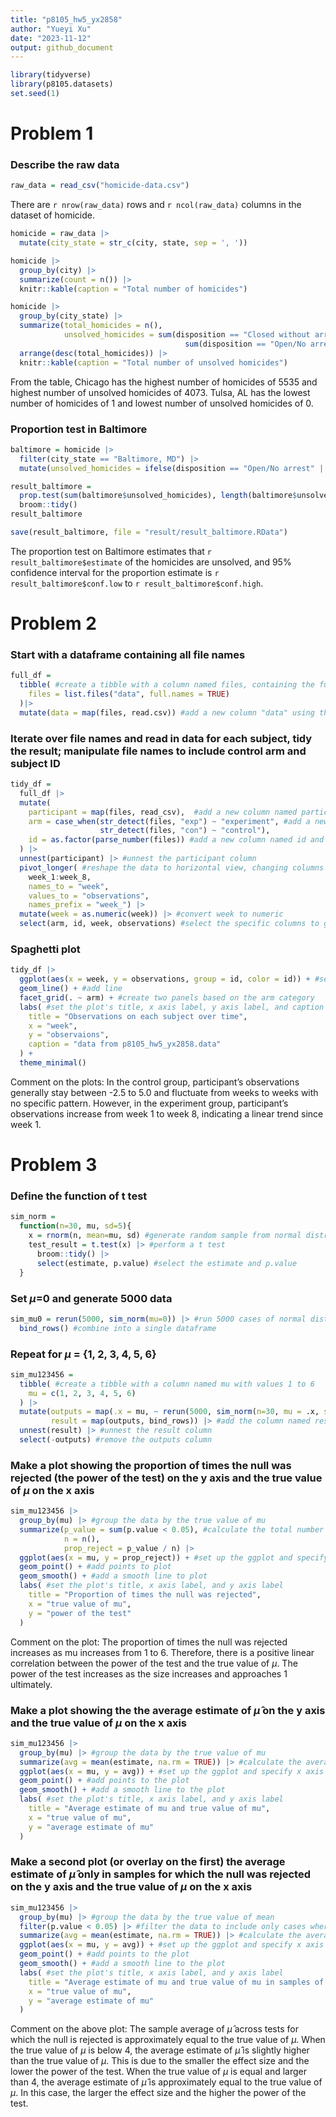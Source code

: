 ```yaml
---
title: "p8105_hw5_yx2858"
author: "Yueyi Xu"
date: "2023-11-12"
output: github_document
---
```


```r
library(tidyverse)
library(p8105.datasets)
set.seed(1)
```

# Problem 1

### Describe the raw data

```r
raw_data = read_csv("homicide-data.csv")
```

There are `r nrow(raw_data)` rows and `r ncol(raw_data)` columns in the dataset of homicide.

```r
homicide = raw_data |>
  mutate(city_state = str_c(city, state, sep = ', '))
```

```r
homicide |>
  group_by(city) |>
  summarize(count = n()) |>
  knitr::kable(caption = "Total number of homicides")
```

```r
homicide |>
  group_by(city_state) |>
  summarize(total_homicides = n(),
            unsolved_homicides = sum(disposition == "Closed without arrest") +
                                       sum(disposition == "Open/No arrest")) |>
  arrange(desc(total_homicides)) |>
  knitr::kable(caption = "Total number of unsolved homicides")
```

From the table, Chicago has the highest number of homicides of 5535 and highest number of unsolved homicides of 4073. Tulsa, AL has the lowest number of homicides of 1 and lowest number of unsolved homicides of 0.


### Proportion test in Baltimore

```r
baltimore = homicide |>
  filter(city_state == "Baltimore, MD") |>
  mutate(unsolved_homicides = ifelse(disposition == "Open/No arrest" | disposition == "Closed without arrest", 1, 0))
```

```r
result_baltimore = 
  prop.test(sum(baltimore$unsolved_homicides), length(baltimore$unsolved_homicides)) |>
  broom::tidy()
result_baltimore

save(result_baltimore, file = "result/result_baltimore.RData")
```

The proportion test on Baltimore estimates that `r result_baltimore$estimate` of the homicides are unsolved, and 95% confidence interval for the proportion estimate is `r result_baltimore$conf.low` to `r result_baltimore$conf.high`.



# Problem 2

### Start with a dataframe containing all file names

```r
full_df = 
  tibble( #create a tibble with a column named files, containing the full file paths of the files in the "data" directory
    files = list.files("data", full.names = TRUE)
  )|>
  mutate(data = map(files, read.csv)) #add a new column "data" using the map function, for each file in the files column, the read.csv function is applied, which reads the CSV file and stores the result in the data column
```


### Iterate over file names and read in data for each subject, tidy the result; manipulate file names to include control arm and subject ID

```r
tidy_df =
  full_df |>
  mutate(
    participant = map(files, read_csv),  #add a new column named participant by applying read_csv to each file in the files column which assumes that the files are in csv format
    arm = case_when(str_detect(files, "exp") ~ "experiment", #add a new column named arm and categorize exp and con according to experiment and control
                    str_detect(files, "con") ~ "control"), 
    id = as.factor(parse_number(files)) #add a new column named id and extract number from the files and convert it
  ) |>
  unnest(participant) |> #unnest the participant column
  pivot_longer( #reshape the data to horizontal view, changing columns from week 1 to week 8 to week and observations
    week_1:week_8,
    names_to = "week",
    values_to = "observations",
    names_prefix = "week_") |>
  mutate(week = as.numeric(week)) |> #convert week to numeric
  select(arm, id, week, observations) #select the specific columns to generate the finalized tidy_df
```


### Spaghetti plot

```r
tidy_df |>
  ggplot(aes(x = week, y = observations, group = id, color = id)) + #set up the ggplot and specify x axis as week and y axis as observations
  geom_line() + #add line
  facet_grid(. ~ arm) + #create two panels based on the arm category
  labs( #set the plot's title, x axis label, y axis label, and caption
    title = "Observations on each subject over time",
    x = "week",
    y = "observaions",
    caption = "data from p8105_hw5_yx2858.data"
  ) +
  theme_minimal()
```

Comment on the plots:
In the control group, participant's observations generally stay between -2.5 to 5.0 and fluctuate from weeks to weeks with no specific pattern. However, in the experiment group, participant's observations increase from week 1 to week 8, indicating a linear trend since week 1.


# Problem 3

### Define the function of t test

```r
sim_norm =
  function(n=30, mu, sd=5){
    x = rnorm(n, mean=mu, sd) #generate random sample from normal distribution
    test_result = t.test(x) |> #perform a t test
      broom::tidy() |>
      select(estimate, p.value) #select the estimate and p.value
  }
```

### Set $\mu$=0 and generate 5000 data

```r
sim_mu0 = rerun(5000, sim_norm(mu=0)) |> #run 5000 cases of normal distribution with mu=0
  bind_rows() #combine into a single dataframe
```

### Repeat for $\mu$ = {1, 2, 3, 4, 5, 6}

```r
sim_mu123456 = 
  tibble( #create a tibble with a column named mu with values 1 to 6
    mu = c(1, 2, 3, 4, 5, 6)
  ) |>
  mutate(outputs = map(.x = mu, ~ rerun(5000, sim_norm(n=30, mu = .x, sd=5))), #for each mu, simulate 5000 cases of normal distributions
         result = map(outputs, bind_rows)) |> #add the column named result which contain all the outputs of all the values
  unnest(result) |> #unnest the result column
  select(-outputs) #remove the outputs column
```

### Make a plot showing the proportion of times the null was rejected (the power of the test) on the y axis and the true value of $\mu$ on the x axis

```r
sim_mu123456 |>
  group_by(mu) |> #group the data by the true value of mu
  summarize(p_value = sum(p.value < 0.05), #calculate the total number of times the null was rejected
            n = n(),
            prop_reject = p_value / n) |>
  ggplot(aes(x = mu, y = prop_reject)) + #set up the ggplot and specify x axis with true value of mu and y axis as proportion of rejection
  geom_point() + #add points to plot
  geom_smooth() + #add a smooth line to plot
  labs( #set the plot's title, x axis label, and y axis label
    title = "Proportion of times the null was rejected",
    x = "true value of mu",
    y = "power of the test"
  )
```

Comment on the plot:
The proportion of times the null was rejected increases as mu increases from 1 to 6. Therefore, there is a positive linear correlation between the power of the test and the true value of $\mu$. The power of the test increases as the size increases and approaches 1 ultimately.

### Make a plot showing the the average estimate of $\hat{\mu}$ on the y axis and the true value of $\mu$ on the x axis

```r
sim_mu123456 |>
  group_by(mu) |> #group the data by the true value of mu
  summarize(avg = mean(estimate, na.rm = TRUE)) |> #calculate the average estimate of mu for each true value of mu
  ggplot(aes(x = mu, y = avg)) + #set up the ggplot and specify x axis with true value of mu and y axis as average estimate of mu
  geom_point() + #add points to the plot
  geom_smooth() + #add a smooth line to the plot
  labs( #set the plot's title, x axis label, and y axis label
    title = "Average estimate of mu and true value of mu",
    x = "true value of mu",
    y = "average estimate of mu"
  )
```

### Make a second plot (or overlay on the first) the average estimate of $\hat{\mu}$ only in samples for which the null was rejected on the y axis and the true value of $\mu$ on the x axis

```r
sim_mu123456 |>
  group_by(mu) |> #group the data by the true value of mean
  filter(p.value < 0.05) |> #filter the data to include only cases where the null hypothesis was rejected (p.value < 0.05)
  summarize(avg = mean(estimate, na.rm = TRUE)) |> #calculate the average estimate of mu for each true value of mu
  ggplot(aes(x = mu, y = avg)) + #set up the ggplot and specify x axis with true value of mu and y axis as average estimate of mu
  geom_point() + #add points to the plot
  geom_smooth() + #add a smooth line to the plot
  labs( #set the plot's title, x axis label, and y axis label
    title = "Average estimate of mu and true value of mu in samples of rejecting null",
    x = "true value of mu",
    y = "average estimate of mu"
  )
```

Comment on the above plot:
The sample average of $\hat{\mu}$ across tests for which the null is rejected is approximately equal to the true value of $\mu$. When the true value of $\mu$ is below 4, the average estimate of $\hat{\mu}$ is slightly higher than the true value of $\mu$. This is due to the smaller the effect size and the lower the power of the test. When the true value of $\mu$ is equal and larger than 4, the average estimate of $\hat{\mu}$ is approximately equal to the true value of $\mu$. In this case, the larger the effect size and the higher the power of the test.




